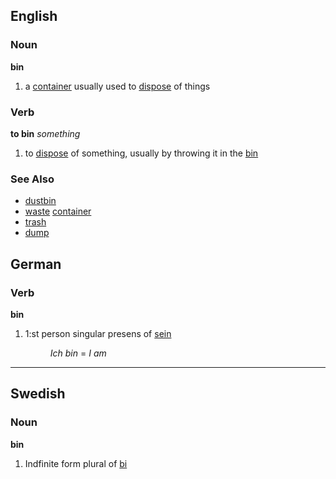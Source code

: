 ==English==
===Noun===
'''bin'''

#a [[container]] usually used to [[dispose]] of things

===Verb===
'''to bin''' ''something''

#to [[dispose]] of something, usually by throwing it in the [[bin]]

===See Also===
*[[dustbin]]
*[[waste]] [[container]]
*[[trash]]
*[[dump]]

==German==
===Verb===
'''bin'''

# 1:st person singular presens of [[sein]]
#:''Ich bin'' = ''I am''

-----

==Swedish==
===Noun===
'''bin'''

#Indfinite form plural of [[bi#Swedish|bi]]